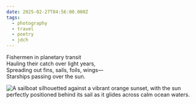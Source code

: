 ```yaml
---
date: 2025-02-27T04:56:00.000Z
tags:
  - photography
  - travel
  - poetry
  - jdch
---
```

Fishermen in planetary transit<br/>
Hauling their catch over light years,<br/>
Spreading out fins, sails, foils, wings—<br/>
Starships passing over the sun.

![A sailboat silhouetted against a vibrant orange sunset, with the sun perfectly positioned behind its sail as it glides across calm ocean waters.](/assets/photos/20250227-IMG_2252.jpg)